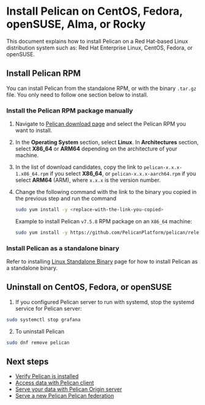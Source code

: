 # Install Pelican on CentOS, Fedora, openSUSE, Alma, or Rocky

This document explains how to install Pelican on a Red Hat-based Linux distribution system such as: Red Hat Enterprise Linux, CentOS, Fedora, or openSUSE.

## Install Pelican RPM

You can install Pelican from the standalone RPM, or with the binary `.tar.gz` file. You only need to follow one section below to install.

### Install the Pelican RPM package manually

1. Navigate to [Pelican download page](../install.mdx#download-pelican-binary) and select the Pelican RPM you want to install.

2. In the **Operating System** section, select **Linux**. In **Architectures** section, select **X86_64** or **ARM64** depending on the architecture of your machine.

3. In the list of download candidates, copy the link to `pelican-x.x.x-1.x86_64.rpm` if you select **X86_64**, or `pelican-x.x.x-aarch64.rpm` if you select **ARM64** (ARM), where `x.x.x` is the version number.

4. Change the following command with the link to the binary you copied in the previous step and run the command

    ```bash
    sudo yum install -y <replace-with-the-link-you-copied>
    ```

    Example to install Pelican `v7.5.8` RPM package on an `X86_64` machine:

    ```bash
    sudo yum install -y https://github.com/PelicanPlatform/pelican/releases/download/v7.5.8/pelican-7.5.8-1.x86_64.rpm
    ```

### Install Pelican as a standalone binary

Refer to installing [Linux Standalone Binary](./linux_binary.mdx) page for how to install Pelican as a standalone binary.

## Uninstall on CentOS, Fedora, or openSUSE

1. If you configured Pelican server to run with systemd, stop the systemd service for Pelican server:

  ```bash
  sudo systemctl stop grafana
  ```

2. To uninstall Pelican

  ```bash
  sudo dnf remove pelican
  ```

## Next steps

* [Verify Pelican is installed](../install.mdx#verify-pelican-is-installed)
* [Access data with Pelican client](../client-usage.mdx)
* [Serve your data with Pelican Origin server](../serving_an_origin.mdx)
* [Serve a new Pelican Pelican federation](../serving_a_federation.mdx)
